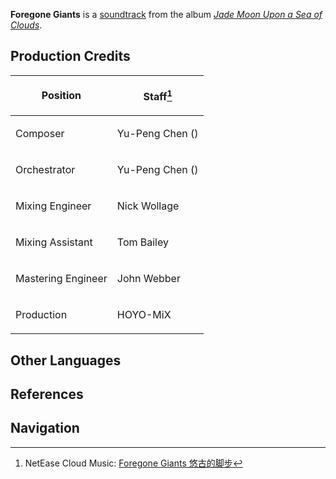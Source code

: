 {{Soundtrack Infobox
|title          =
|image          = Jade Moon Upon a Sea of Clouds.jpg
|album          = Jade Moon Upon a Sea of Clouds
|disc           = 2
|number         = 60
|featured       =
|featured2      =
|featured3      =
|featured_disc  =
|featured_disc2 =
|featured_disc3 =
|youtube_id     = c0jZ7sPyouE
|youtube_time   = 2104
|spotify_id     = 0mvv7EducUmms2LkU4s0QT
|played_in      = Liyue Harbor
|during         = [[Sea of Clouds]]
|domain         =
|previous       = Distant Resonance
|next           = Linger in the Valley
}}
'''Foregone Giants''' is a [[soundtrack]] from the album ''[[Jade Moon Upon a Sea of Clouds]]''.

==Production Credits==
{| class="wikitable" style="text-align:left; height:0.5em"
! Position
! Staff<ref>NetEase Cloud Music: [https://music.163.com/#/song?id=1492275978 Foregone Giants 悠古的脚步]</ref>
|-
! Composer
| Yu-Peng Chen ({{Lang|zh=陈致逸|mini=1}})
|-
! Orchestrator
| Yu-Peng Chen ({{Lang|zh=陈致逸|mini=1}})
|-
! Mixing Engineer
| Nick Wollage
|-
! Mixing Assistant
| Tom Bailey
|-
! Mastering Engineer
| John Webber
|-
! Production
| HOYO-MiX
|}

==Other Languages==
{{Other Languages|default_hidden = 1
|en      = Foregone Giants
|zhs     = 悠古的脚步
|zhs_rm  = Yōugǔ de Jiǎobù
|zht     = 悠古的腳步
|zht_rm  = Yōugǔ de Jiǎobù
|ja      = 古の歩み
|ja_rm   = Inishie no Ayumi
}}

==References==
{{Reflist}}

==Navigation==
{{Soundtrack Navbox|Jade Moon Upon a Sea of Clouds}}